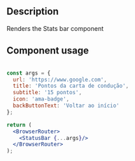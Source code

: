 
<Meta title="Components/StatusBar/StatusBar Docs" />

<h2>Description</h2>

<p>
  Renders the Stats bar component
</p>

<h2>Component usage</h2>

```jsx

const args = {
  url: 'https://www.google.com',
  title: 'Pontos da carta de condução',
  subtitle: '15 pontos',
  icon: 'ama-badge',
  backButtonText: 'Voltar ao início'
};

return (
  <BrowserRouter>
    <StatusBar {...args}/>
  </BrowserRouter>
);
```

